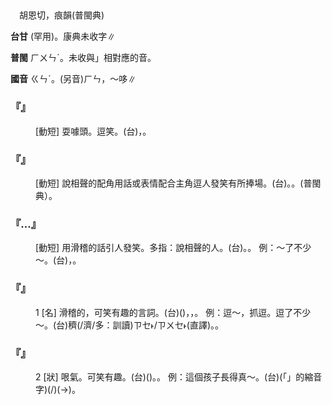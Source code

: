 
=={{ruby|哏|ㄍㄣˊ}}==

　胡恩切，痕韻(普閩典)

'''台甘''' {{ruby|(文)|ㆣㄧㄣ˫}}{{ruby|、|ㆣㄨㄣˊ}}(罕用)。康典未收字∥

'''普閩''' <rt>ㄏㄨㄣˊ</rt>。未收與{{ruby|「|ㄍㄣˊ}}」相對應的音。

'''國音''' <rt>ㄍㄣˊ</rt>。(另音)<rt>ㄏㄣ</rt>，～哆∥

    

==='''『{{ruby|抓|ㄓㄨㄚ}}{{ruby|哏|ㄍㄣˊ}}{{ruby|兒|ㄦ}}』'''===
: [動短] 耍噱頭。逗笑。(台){{ruby|格|ㄍㄧㆤㆶ}}{{ruby|科|ㄎㆤ}}{{ruby|諧|ㄏㄞˊ}}{{ruby|或|ㄧㄚㆷ ͘}}{{ruby|是|ㄒㄧ˫}}{{ruby|格|ㄍㄧㆤㆶ}}{{ruby|話|ㄨㆤ˫}}{{ruby|仔|ㄚ}}{{ruby|仁|ㆢㄧㄣˊ/ㄌㄧㄣˊ}}，{{ruby|<mark>&#xffba4;</mark>|ㄒㄧㆩˊ}}{{ruby|人|ㄌㄤˊ}}{{ruby|愛|ㄞ˪}}{{ruby|笑|ㄑㄧㄜ˪}}。
    

==='''『{{ruby|捧|ㄆㄥˇ}}{{ruby|哏|ㄍㄣˊ}}{{ruby|兒|ㄦ}}』'''===
: [動短] 說相聲的配角用話或表情配合主角逗人發笑有所捧場。(台){{ruby|答|ㄉㄚㆴ}}{{ruby|嘴|ㄘㄨㄧ˪}}{{ruby|鼓|ㄍㆦˋ}}。{{ruby|<mark>&#xf91c0;</mark>|ㄉㄠ˪}}{{ruby|笑|ㄑㄧㄜ˪}}{{ruby|科|ㄎㆤ}}。{{ruby|做|ㄗㄨㆤ˪/ㄗㄜ˪}}{{ruby|科|ㄎㆤ}}(普閩典）。
    

==='''『{{ruby|逗|ㄉㄡˋ}}…{{ruby|哏|ㄍㄣˊ}}{{ruby|兒|ㄦ}}』'''===
: [動短] 用滑稽的話引人發笑。多指：說相聲的人。(台){{ruby|拍|ㄆㄚㆷ}}{{ruby|笑|ㄑㄧㄜ˪}}{{ruby|科|ㄎㆤ}}。{{ruby|<mark>&#xffba4;</mark>|ㄒㄧㆩˊ}}{{ruby|人|ㄌㄤˊ}}{{ruby|笑|ㄑㄧㄜ˪}}。 例：～了不少～。(台){{ruby|拍|ㄆㄚㆷ}}{{ruby|笑|ㄑㄧㄜ˪}}{{ruby|科|ㄎㄨㆤ}}，{{ruby|滾|ㄍㄨㄣˋ}}{{ruby|笑|ㄑㄧㄜ˪}}{{ruby|真|ㄐㄧㄣ}}{{ruby|久|ㄍㄨˋ}}。
    

==='''『{{ruby|哏|ㄍㄣˊ}}』'''===
:1  [名] 滑稽的，可笑有趣的言詞。(台){{ruby|滑|ㄍㄨㆵ ͘}}{{ruby|稽|ㄎㆤ}}({{ruby|丌|ㆤ}}{{ruby|話|ㄨㆤ˫}})，{{ruby|笑|ㄑㄧㄜ˪}}{{ruby|科|ㄎㄨㆤ}}，{{ruby|心|ㄒㄧㆬ}}{{ruby|適|ㄒㄧㆤㆶ}}。 例：逗～，抓逗。逗了不少～。(台){{ruby|扑|ㄆㄚㆷ}}{{ruby|真|ㄐㄧㄣ}}穧(/濟/多：訓讀)<rt>ㄗㆤ˫/ㄗㄨㆤ˫</rt>{{ruby|笑|ㄑㄧㄜ˪}}{{ruby|科|ㄎㄨㆤ}}(直譯)。{{ruby|扑|ㄆㄚㆷ}}{{ruby|笑|ㄑㄧㄜ˪}}{{ruby|科|ㄎㆤ}}{{ruby|<mark>&#xffae6;</mark>|ㄊㄧㆵ}}{{ruby|<mark>&#xffaec;</mark>|ㄊㄜˊ}}{{ruby|真|ㄐㄧㄣ}}{{ruby|久|ㄍㄨˋ}}。
    

==='''『{{ruby|哏|ㄍㄣˊ}}』'''===
:2  [狀] 哏氣。可笑有趣。(台)({{ruby|生|ㄙㆥ/ㄒㆪ}}{{ruby|做|ㄗㄜ˪/ㄗㄨㆤ˪}}){{ruby|心|ㄒㄧㆬ}}{{ruby|適|ㄒㄧㆤㆶ}}。{{ruby|古|ㄍㆦˋ}}{{ruby|錐|ㄗㄨㄧ}}。 例：這個孩子長得真～。(台){{ruby|<mark>&#xffb50;</mark>|ㄐㄧㆵ}}(「{{ruby|此|ㄐㄧˋ}}{{ruby|一|ㄐㄧㆵ ͘}}」的縮音字)(/{{ruby|此|ㄐㄧㆵ}}){{ruby|個|ㆤˊ}}{{ruby|<mark>&#xffb51;</mark>|ㆣㄧㄣˋ}}{{ruby|仔|ㄚ}}{{ruby|生|ㄙㆥ/ㄒㆪ}}{{ruby|作|ㄗㄜㆷ}}(→{{ruby|做|ㄗㄨㆤ˪/ㄗㄜ˪}}){{ruby|真|ㄐㄧㄣ}}{{ruby|古|ㄍㆦˋ}}{{ruby|錐|ㄗㄨㄧ}}。
:
    
